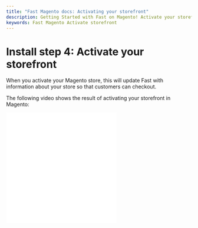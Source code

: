 ```yaml
---
title: "Fast Magento docs: Activating your storefront"
description: Getting Started with Fast on Magento! Activate your storefront.
keywords: Fast Magento Activate storefront
---
```



# Install step 4: Activate your storefront

When you activate your Magento store, this will update Fast with information about your store so that customers can checkout.

The following video shows the result of activating your storefront in Magento:

<YouTubeVideoEmbed
  embedId="1sqQlrXwaQs"
  start="139"
  videoTitle="Enable Fast Checkout"
/>

<embed src="/reusables/for-developers/_platform_all_fast_activate_production_credentials.md" />

<embed src="/reusables/for-developers/_providing-your-logo.md" />
